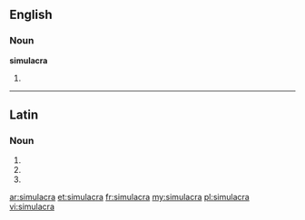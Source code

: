 ==English==

===Noun===
'''simulacra'''

# {{plural of|simulacrum}}

----

==Latin==

===Noun===
{{la-noun-form|simulācra}}

# {{inflection of|simulacrum|simulācrum|nom|p|lang=la}}
# {{inflection of|simulacrum|simulācrum|acc|p|lang=la}}
# {{inflection of|simulacrum|simulācrum|voc|p|lang=la}}

[[ar:simulacra]]
[[et:simulacra]]
[[fr:simulacra]]
[[my:simulacra]]
[[pl:simulacra]]
[[vi:simulacra]]